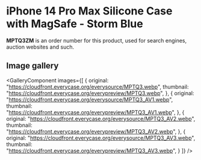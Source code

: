 
# iPhone 14 Pro Max Silicone Case with MagSafe - Storm Blue

<Callout type='info' emoji='👉🏻'>**MPTQ3ZM** is an order number for this product, used for search engines, auction websites and such.</Callout>

## Image gallery

<GalleryComponent
    images={[
      {
        original: "https://cloudfront.everycase.org/everysource/MPTQ3.webp",
        thumbnail: "https://cloudfront.everycase.org/everypreview/MPTQ3.webp",
      },
      {
        original: "https://cloudfront.everycase.org/everysource/MPTQ3_AV1.webp",
        thumbnail: "https://cloudfront.everycase.org/everypreview/MPTQ3_AV1.webp",
      },
      {
        original: "https://cloudfront.everycase.org/everysource/MPTQ3_AV2.webp",
        thumbnail: "https://cloudfront.everycase.org/everypreview/MPTQ3_AV2.webp",
      },
      {
        original: "https://cloudfront.everycase.org/everysource/MPTQ3_AV3.webp",
        thumbnail: "https://cloudfront.everycase.org/everypreview/MPTQ3_AV3.webp",
      }
    ]}
  />
